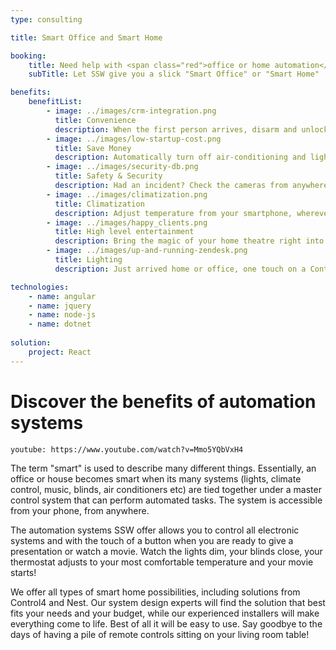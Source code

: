 ```yaml
---
type: consulting

title: Smart Office and Smart Home

booking:
    title: Need help with <span class="red">office or home automation</span>?
    subTitle: Let SSW give you a slick "Smart Office" or "Smart Home"

benefits:
    benefitList:
        - image: ../images/crm-integration.png
          title: Convenience
          description: When the first person arrives, disarm and unlock the front door, unlock internal doors, turn on lights, raise the blinds and turn on the air conditioner. Then welcome with that person's favorite music (One day the coffee will be brewed too!). If you have a presentation, you can even set it to turn the projector on, drop the screen, dim the light and turn up the speakers.
        - image: ../images/low-startup-cost.png
          title: Save Money
          description: Automatically turn off air-conditioning and lights after the last person leaves at night. You can also receive alerts if power consumption increases unexpectedly.
        - image: ../images/security-db.png
          title: Safety & Security
          description: Had an incident? Check the cameras from anywhere. See who's at the door while still safe inside. Lock all the doors by pressing a button on your Control4 remote. Turn lights on before you arrive home or your office. Check cameras remotely.
        - image: ../images/climatization.png
          title: Climatization
          description: Adjust temperature from your smartphone, wherever you are. Change or check on settings while out. Enjoy greater comfort and energy savings with the scheduling features. Use the Control4 thermostat or other popular thermostats like Nest. Check your office or your home remotely, using your smartphone or tablet.
        - image: ../images/happy_clients.png
          title: High level entertainment
          description: Bring the magic of your home theatre right into your family room! Grab your Control4 remote and press one button to dim the lights, lower the shades and start the show. If your friends are coming over, pick up your iPad® and select your favorite music to stream into the living room and entertainment spaces.
        - image: ../images/up-and-running-zendesk.png
          title: Lighting
          description: Just arrived home or office, one touch on a Control4 remote or your smartphone, sets the perfect lighting level. You can set a path of lights to welcome you, every time you open the garage door or your main office door. Control lights at home while you are away. You’ll be able to select a personalized button labelled "goodnight" before bedtime, that shuts off all house lights and turns on an outside light.

technologies:
    - name: angular
    - name: jquery
    - name: node-js
    - name: dotnet 
    
solution:
    project: React
---
```


# Discover the benefits of **automation systems**

`youtube: https://www.youtube.com/watch?v=Mmo5YQbVxH4`

The term "smart" is used to describe many different things. Essentially, an office or house becomes smart when its many systems (lights, climate control, music, blinds, air conditioners etc) are tied together under a master control system that can perform automated tasks. The system is accessible from your phone, from anywhere.

The automation systems SSW offer allows you to control all electronic systems and with the touch of a button when you are ready to give a presentation or watch a movie. Watch the lights dim, your blinds close, your thermostat adjusts to your most comfortable temperature and your movie starts!

We offer all types of smart home possibilities, including solutions from Control4 and Nest. Our system design experts will find the solution that best fits your needs and your budget, while our experienced installers will make everything come to life. Best of all it will be easy to use. Say goodbye to the days of having a pile of remote controls sitting on your living room table!


                